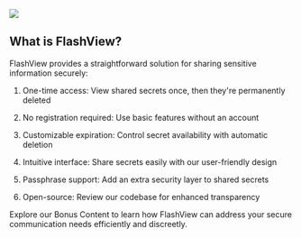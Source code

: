 ![](logo.png)

## What is FlashView?

FlashView provides a straightforward solution for sharing sensitive information securely:

1. One-time access: View shared secrets once, then they're permanently deleted

2. No registration required: Use basic features without an account

3. Customizable expiration: Control secret availability with automatic deletion

4. Intuitive interface: Share secrets easily with our user-friendly design

5. Passphrase support: Add an extra security layer to shared secrets

6. Open-source: Review our codebase for enhanced transparency

Explore our Bonus Content to learn how FlashView can address your secure communication needs efficiently and discreetly.
